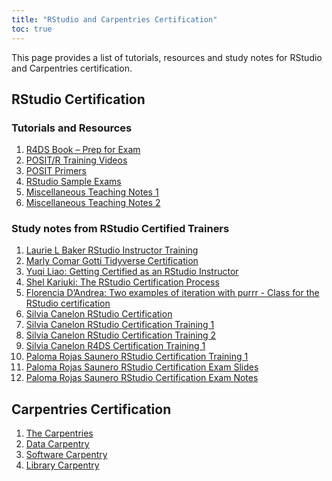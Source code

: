 ```yaml
---
title: "RStudio and Carpentries Certification"
toc: true
---
```


This page provides a list of tutorials, resources and study notes for RStudio and Carpentries certification.

## RStudio Certification

### Tutorials and Resources

1)  [R4DS Book -- Prep for Exam](https://sciencificity.github.io/R4DS_study_exams/index.html)
2)  [POSIT/R Training Videos](https://posit.co/resources/videos/)
3)  [POSIT Primers](https://posit.cloud/learn/primers)
4)  [RStudio Sample Exams](https://education.rstudio.com/blog/2020/08/more-example-exams/)
5)  [Miscellaneous Teaching Notes 1](https://docs.google.com/document/d/17mDR_Tup5aSA_Qc2HZaFB8TloGDDUnjxnD4bPWdkseA/edit)
6)  [Miscellaneous Teaching Notes 2](https://docs.google.com/document/d/1uEWz_dMtky2Zjrq8CMFL7Zls-55Ig8KrrdVGwSiw3PI/edit)

### Study notes from RStudio Certified Trainers

1)  [Laurie L Baker RStudio Instructor Training](https://github.com/LaurieLBaker/r-studio-instructor-training)
2)  [Marly Comar Gotti Tidyverse Certification](https://marlycormar.github.io/tidyverse_sample_exam/sample_exam_sols/sols.html)
3)  [Yuqi Liao: Getting Certified as an RStudio Instructor](https://www.yuqiliao.com/blog/rstudiocertification/)
4)  [Shel Kariuki: The RStudio Certification Process](https://shelkariuki.netlify.app/blog/certification/)
5)  [Florencia D'Andrea: Two examples of iteration with purrr - Class for the RStudio certification](https://florencia.netlify.app/blog/two-examples-of-iteration-with-purrr.en-us/)
6)  [Silvia Canelon RStudio Certification](https://silviacanelon.com/blog/2020-rstudio-instructor-certification-tidyverse/)
7)  [Silvia Canelon RStudio Certification Training 1](https://spcanelon.github.io/rit-tidyverse-exam/14-strings/index.html#1)
8)  [Silvia Canelon RStudio Certification Training 2](https://spcanelon.github.io/rit-tidyverse-exam/21-iteration/index.html#1)
9)  [Silvia Canelon R4DS Certification Training 1](https://r4ds.github.io/bookclub-R_for_Data_Science/Presentations/Week04/Cohort1/Chapter5Slides.html#1)
10) [Paloma Rojas Saunero RStudio Certification Training 1](https://palolili23.github.io/texam/teaching_exam.html)
11) [Paloma Rojas Saunero RStudio Certification Exam Slides](https://palolili23.github.io/texam/slides.html#1)
12) [Paloma Rojas Saunero RStudio Certification Exam Notes](https://palolili23.github.io/texam/tidyr.html)

## Carpentries Certification

1)  [The Carpentries](https://carpentries.org/)
2)  [Data Carpentry](https://datacarpentry.org/lessons/)
3)  [Software Carpentry](https://software-carpentry.org/lessons/)
4)  [Library Carpentry](https://librarycarpentry.org/lessons/)
